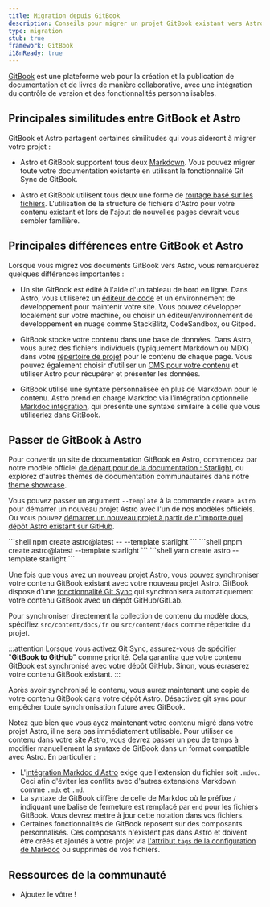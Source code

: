 ```yaml
---
title: Migration depuis GitBook
description: Conseils pour migrer un projet GitBook existant vers Astro
type: migration
stub: true
framework: GitBook
i18nReady: true
---
```



[GitBook](https://gitbook.com) est une plateforme web pour la création et la publication de documentation et de livres de manière collaborative, avec une intégration du contrôle de version et des fonctionnalités personnalisables.

## Principales similitudes entre GitBook et Astro

GitBook et Astro partagent certaines similitudes qui vous aideront à migrer votre projet :

- Astro et GitBook supportent tous deux [Markdown](/fr/guides/markdown-content/). Vous pouvez migrer toute votre documentation existante en utilisant la fonctionnalité Git Sync de GitBook.

- Astro et GitBook utilisent tous deux une forme de [routage basé sur les fichiers](/fr/guides/routing/). L'utilisation de la structure de fichiers d'Astro pour votre contenu existant et lors de l'ajout de nouvelles pages devrait vous sembler familière.

## Principales différences entre GitBook et Astro

Lorsque vous migrez vos documents GitBook vers Astro, vous remarquerez quelques différences importantes :

- Un site GitBook est édité à l'aide d'un tableau de bord en ligne. Dans Astro, vous utiliserez un [éditeur de code](/fr/editor-setup/) et un environnement de développement pour maintenir votre site. Vous pouvez développer localement sur votre machine, ou choisir un éditeur/environnement de développement en nuage comme StackBlitz, CodeSandbox, ou Gitpod.

- GitBook stocke votre contenu dans une base de données. Dans Astro, vous aurez des fichiers individuels (typiquement Markdown ou MDX) dans votre [répertoire de projet](/fr/basics/project-structure/) pour le contenu de chaque page. Vous pouvez également choisir d'utiliser un [CMS pour votre contenu](/fr/guides/cms/) et utiliser Astro pour récupérer et présenter les données.

- GitBook utilise une syntaxe personnalisée en plus de Markdown pour le contenu. Astro prend en charge Markdoc via l'intégration optionnelle [Markdoc integration](/fr/guides/integrations-guide/markdoc/), qui présente une syntaxe similaire à celle que vous utiliseriez dans GitBook.


## Passer de GitBook à Astro

Pour convertir un site de documentation GitBook en Astro, commencez par notre modèle officiel [de départ pour de la documentation : Starlight](https://starlight.astro.build), ou explorez d'autres thèmes de documentation communautaires dans notre [theme showcase](https://astro.build/themes?search=&categories%5B%5D=docs).

Vous pouvez passer un argument `--template` à la commande `create astro` pour démarrer un nouveau projet Astro avec l'un de nos modèles officiels. Ou vous pouvez [démarrer un nouveau projet à partir de n'importe quel dépôt Astro existant sur GitHub](/fr/install-and-setup/#utiliser-un-thème-ou-un-modèle-de-démarrage).

  <PackageManagerTabs>
    <Fragment slot="npm">
    ```shell
    npm create astro@latest -- --template starlight
    ```
    </Fragment>
    <Fragment slot="pnpm">
    ```shell
    pnpm create astro@latest --template starlight
    ```
    </Fragment>
    <Fragment slot="yarn">
    ```shell
    yarn create astro --template starlight
    ```
    </Fragment>
  </PackageManagerTabs>

Une fois que vous avez un nouveau projet Astro, vous pouvez synchroniser votre contenu GitBook existant avec votre nouveau projet Astro. GitBook dispose d'une [fonctionnalité Git Sync](https://docs.gitbook.com/product-tour/git-sync) qui synchronisera automatiquement votre contenu GitBook avec un dépôt GitHub/GitLab.

Pour synchroniser directement la collection de contenu du modèle docs, spécifiez `src/content/docs/fr` ou `src/content/docs` comme répertoire du projet.

:::attention
Lorsque vous activez Git Sync, assurez-vous de spécifier "**GitBook to GitHub**" comme priorité. Cela garantira que votre contenu GitBook est synchronisé avec votre dépôt GitHub. Sinon, vous écraserez votre contenu GitBook existant.
:::

Après avoir synchronisé le contenu, vous aurez maintenant une copie de votre contenu GitBook dans votre dépôt Astro. Désactivez git sync pour empêcher toute synchronisation future avec GitBook.

Notez que bien que vous ayez maintenant votre contenu migré dans votre projet Astro, il ne sera pas immédiatement utilisable. Pour utiliser ce contenu dans votre site Astro, vous devrez passer un peu de temps à modifier manuellement la syntaxe de GitBook dans un format compatible avec Astro. En particulier :

- L'[intégration Markdoc d'Astro](/fr/guides/integrations-guide/markdoc/) exige que l'extension du fichier soit `.mdoc`. Ceci afin d'éviter les conflits avec d'autres extensions Markdown comme `.mdx` et `.md`.
- La syntaxe de GitBook diffère de celle de Markdoc où le préfixe `/` indiquant une balise de fermeture est remplacé par `end` pour les fichiers GitBook. Vous devrez mettre à jour cette notation dans vos fichiers.
- Certaines fonctionnalités de GitBook reposent sur des composants personnalisés. Ces composants n'existent pas dans Astro et doivent être créés et ajoutés à votre projet via [l'attribut `tags` de la configuration de Markdoc](/fr/guides/integrations-guide/markdoc/#utiliser-les-composants-astro-comme-balises-markdoc) ou supprimés de vos fichiers.

## Ressources de la communauté

- Ajoutez le vôtre !

